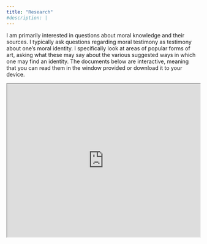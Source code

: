 ```yaml
---
title: "Research"
#description: |
---
```



I am primarily interested in questions about moral knowledge and their sources. I typically ask questions regarding moral testimony as testimony about one's moral identity. I specifically look at areas of popular forms of art, asking what these may say about the various suggested ways in which one may find an identity. The documents below are interactive, meaning that you can read them in the window provided or download it to your device.

<iframe src="https://drive.google.com/file/d/1MJa0og441EgeEn_VhcPH-mNt5DGITBvB/preview" width="100%" height="400px" allow="autoplay"></iframe>
